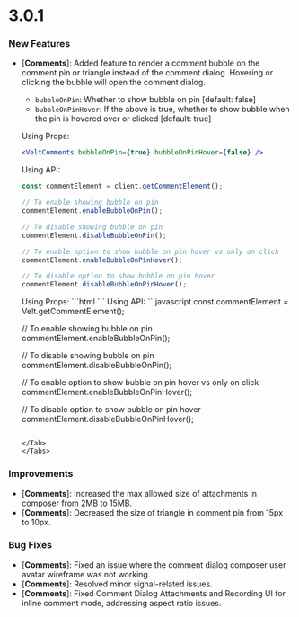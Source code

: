 # 3.0.1

### New Features

- [**Comments**]: Added feature to render a comment bubble on the comment pin or triangle instead of the comment dialog. Hovering or clicking the bubble will open the comment dialog.
  - `bubbleOnPin`: Whether to show bubble on pin [default: false]
  - `bubbleOnPinHover`: If the above is true, whether to show bubble when the pin is hovered over or clicked [default: true]

  <Tabs>
  <Tab title="React / Next.js">
  
  Using Props:
  ```jsx
  <VeltComments bubbleOnPin={true} bubbleOnPinHover={false} />
  ```

  Using API:
  ```javascript
  const commentElement = client.getCommentElement();
  
  // To enable showing bubble on pin
  commentElement.enableBubbleOnPin();
  
  // To disable showing bubble on pin
  commentElement.disableBubbleOnPin();
  
  // To enable option to show bubble on pin hover vs only on click
  commentElement.enableBubbleOnPinHover();

  // To disable option to show bubble on pin hover
  commentElement.disableBubbleOnPinHover();
  ```
  </Tab>
  <Tab title="Other Frameworks">
  Using Props:
  ```html
  <velt-comments bubble-on-pin="true" bubble-on-pin-hover="false"></velt-comments>
  ```
  Using API:
  ```javascript
  const commentElement = Velt.getCommentElement();
  
  // To enable showing bubble on pin
  commentElement.enableBubbleOnPin();
  
  // To disable showing bubble on pin
  commentElement.disableBubbleOnPin();
  
  // To enable option to show bubble on pin hover vs only on click
  commentElement.enableBubbleOnPinHover();

  // To disable option to show bubble on pin hover
  commentElement.disableBubbleOnPinHover();
  ```
  
  </Tab>
  </Tabs>

### Improvements

- [**Comments**]: Increased the max allowed size of attachments in composer from 2MB to 15MB.
- [**Comments**]: Decreased the size of triangle in comment pin from 15px to 10px.

### Bug Fixes

- [**Comments**]: Fixed an issue where the comment dialog composer user avatar wireframe was not working.
- [**Comments**]: Resolved minor signal-related issues.
- [**Comments**]: Fixed Comment Dialog Attachments and Recording UI for inline comment mode, addressing aspect ratio issues.
